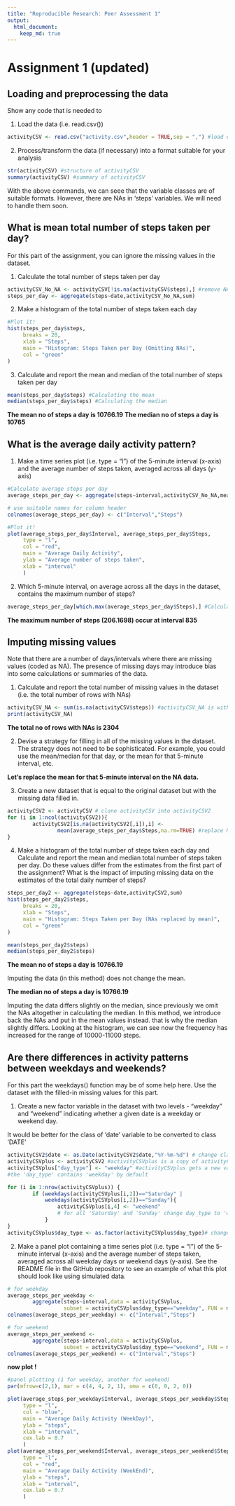 ```yaml
---
title: "Reproducible Research: Peer Assessment 1"
output: 
  html_document:
    keep_md: true
---
```

# Assignment 1 (updated)
## Loading and preprocessing the data
Show any code that is needed to

1. Load the data (i.e. read.csv())
```r
activityCSV <- read.csv("activity.csv",header = TRUE,sep = ",") #load data into activityCSV
```

2. Process/transform the data (if necessary) into a format suitable for your analysis
```r
str(activityCSV) #structure of activityCSV
summary(activityCSV) #summary of activityCSV
```

With the above commands, we can seee that the variable classes are of suitable formats. However, there are NAs in 'steps' variables. We will need to handle them soon.

## What is mean total number of steps taken per day?

For this part of the assignment, you can ignore the missing values in the dataset.

1. Calculate the total number of steps taken per day
```r
activityCSV_No_NA <- activityCSV[!is.na(activityCSV$steps),] #remove NAs
steps_per_day <- aggregate(steps~date,activityCSV_No_NA,sum)
```

2. Make a histogram of the total number of steps taken each day
```r
#Plot it!
hist(steps_per_day$steps,
     breaks = 20,
     xlab = "Steps",
     main = "Histogram: Steps Taken per Day (Omitting NAs)",
     col = "green"
)
```

3. Calculate and report the mean and median of the total number of steps taken per day
```r
mean(steps_per_day$steps) #Calculating the mean
median(steps_per_day$steps) #Calculating the median
```

**The mean no of steps a day is 10766.19**
**The median no of steps a day is 10765**

## What is the average daily activity pattern?

1. Make a time series plot (i.e. type = "l") of the 5-minute interval (x-axis) and the average number of steps taken, averaged across all days (y-axis)
```r
#Calculate average steps per day
average_steps_per_day <- aggregate(steps~interval,activityCSV_No_NA,mean)

# use suitable names for column header
colnames(average_steps_per_day) <- c("Interval","Steps")

#Plot it!
plot(average_steps_per_day$Interval, average_steps_per_day$Steps,
     type = "l",
     col = "red",
     main = "Average Daily Activity",
     ylab = "Average number of steps taken",
     xlab = "interval"
     )
```

2. Which 5-minute interval, on average across all the days in the dataset, contains the maximum number of steps?

```r
average_steps_per_day[which.max(average_steps_per_day$Steps),] #Calculate the max
```

**The maximum number of steps (206.1698) occur at interval 835**

## Imputing missing values

Note that there are a number of days/intervals where there are missing values (coded as NA). The presence of missing days may introduce bias into some calculations or summaries of the data.

1. Calculate and report the total number of missing values in the dataset (i.e. the total number of rows with NAs)
```r
activityCSV_NA <- sum(is.na(activityCSV$steps)) #activityCSV_NA is with NAs
print(activityCSV_NA)
```

**The total no of rows with NAs is 2304**


2. Devise a strategy for filling in all of the missing values in the dataset. The strategy does not need to be sophisticated. For example, you could use the mean/median for that day, or the mean for that 5-minute interval, etc.

**Let's replace the mean for that 5-minute interval on the NA data.**

3. Create a new dataset that is equal to the original dataset but with the missing data filled in.
```r
activityCSV2 <- activityCSV # clone activityCSV into activityCSV2
for (i in 1:ncol(activityCSV2)){
        activityCSV2[is.na(activityCSV2[,i]),i] <- 
                mean(average_steps_per_day$Steps,na.rm=TRUE) #replace NA with mean
}
```

4. Make a histogram of the total number of steps taken each day and Calculate and report the mean and median total number of steps taken per day. Do these values differ from the estimates from the first part of the assignment? What is the impact of imputing missing data on the estimates of the total daily number of steps?
```r
steps_per_day2 <- aggregate(steps~date,activityCSV2,sum)
hist(steps_per_day2$steps,
     breaks = 20,
     xlab = "Steps",
     main = "Histogram: Steps Taken per Day (NAs replaced by mean)",
     col = "green"
)

mean(steps_per_day2$steps)
median(steps_per_day2$steps)
```

**The mean no of steps a day is 10766.19**

Imputing the data (in this method) does not change the mean.

**The median no of steps a day is 10766.19**

Imputing the data differs slightly on the median, since previously we omit the NAs altogether in calculating the median. In this method, we introduce back the NAs and put in the mean values instead. that is why the median slightly differs. Looking at the histogram, we can see now the frequency has increased for the range of 10000-11000 steps. 

## Are there differences in activity patterns between weekdays and weekends?

For this part the weekdays() function may be of some help here. Use the dataset with the filled-in missing values for this part.

1. Create a new factor variable in the dataset with two levels - "weekday" and "weekend" indicating whether a given date is a weekday or weekend day.

It would be better for the class of 'date' variable to be converted to class 'DATE'  

```r
activityCSV2$date <- as.Date(activityCSV2$date,"%Y-%m-%d") # change class to DATE
activityCSVplus <- activityCSV2 #activityCSVplus is a copy of activityCSV2
activityCSVplus["day_type"] <- "weekday" #activityCSVplus gets a new variable 'day_type' 
#the 'day_type' contains 'weekday' by default

for (i in 1:nrow(activityCSVplus)) {
        if (weekdays(activityCSVplus[i,2])=="Saturday" |
            weekdays(activityCSVplus[i,2])=="Sunday"){
                activityCSVplus[i,4] <- "weekend" 
                # for all 'Saturday' and 'Sunday' change day_type to 'weekend'
            }
}
activityCSVplus$day_type <- as.factor(activityCSVplus$day_type)# change class to FACTOR
```


2. Make a panel plot containing a time series plot (i.e. type = "l") of the 5-minute interval (x-axis) and the average number of steps taken, averaged across all weekday days or weekend days (y-axis). See the README file in the GitHub repository to see an example of what this plot should look like using simulated data.
```r
# for weekday
average_steps_per_weekday <- 
        aggregate(steps~interval,data = activityCSVplus, 
                  subset = activityCSVplus$day_type=="weekday", FUN = mean)
colnames(average_steps_per_weekday) <- c("Interval","Steps")

# for weekend
average_steps_per_weekend <- 
        aggregate(steps~interval,data = activityCSVplus, 
                  subset = activityCSVplus$day_type=="weekend", FUN = mean)
colnames(average_steps_per_weekend) <- c("Interval","Steps")
```

**now plot !**

```r
#panel plotting (1 for weekday, another for weekend)
par(mfrow=c(2,1), mar = c(4, 4, 2, 1), oma = c(0, 0, 2, 0))

plot(average_steps_per_weekday$Interval, average_steps_per_weekday$Steps,
     type = "l",
     col = "blue",
     main = "Average Daily Activity (WeekDay)",
     ylab = "steps",
     xlab = "interval",
     cex.lab = 0.7
     )
plot(average_steps_per_weekend$Interval, average_steps_per_weekend$Steps,
     type = "l",
     col = "red",
     main = "Average Daily Activity (WeekEnd)",
     ylab = "steps",
     xlab = "interval",
     cex.lab = 0.7
     )
```
